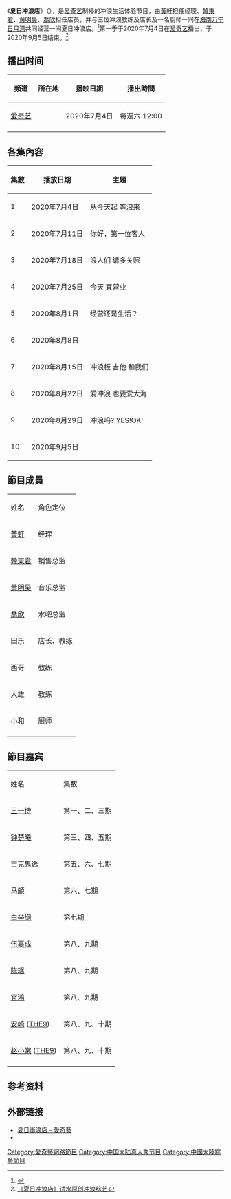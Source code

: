 {{电视节目信息框
| 名称      = 夏日冲浪店
| 英文名称  = Summer Surf Shop
| 图片      =
| 尺寸      = 
| 图说      = 
| 别名      = 
| 类型      = 冲浪生活体验
| 格式      = 综艺
| 总导演    = 毛嘉
| 主演      = [[黃軒|黃軒]]<br />[[韓東君|韓東君]]<br />[[黄明昊|黄明昊]]<br /> [[喬欣|喬欣]] 
| 国家      = {{CHNML}}
| 语言      = [[普通话|普通话]]
| 字幕      = [[简体中文|简体中文]]
| 标语      = 
| 季数      = 1
| 集数      = 
| 每集长度  = 90分钟
| 制作年份  = 2020年
| 制片人    = 陳奕汛、薄爽
| 出品人    = [[龚宇|龚宇]]
| 总监制    = 王曉暉、王湘君、陳偉
| 监制      =
| 外景      = 
| 机位      = 多机位
| 制作公司  = [[爱奇艺|爱奇艺]]奇柯工作室<br />影視春田
| 电视网    = [[爱奇艺|爱奇艺]]
| 图像制式  = 
| 声音制式  = [[立体声|立体声]]
| 播出日期  = 第一季：{{start date|2020|7|4}}-{{end date|2020|9|5}}
| 前作      =
}}
《'''夏日冲浪店'''》（{{lang-en|Let's Sacalaca !}}），是[[爱奇艺|爱奇艺]]制播的冲浪生活体验节目，由[[黃軒|黃軒]]担任经理、[[韓東君|韓東君]]、[[黄明昊|黄明昊]]、[[喬欣|喬欣]]担任店员，并与三位冲浪教练及店长及一名厨师一同在[[海南|海南]][[万宁市|万宁]][[日月湾|日月湾]]共同经营一间夏日冲浪店。<ref>{{Cite web |url=http://ent.people.com.cn/n1/2020/0609/c1012-31739919.html |title=《夏日冲浪店》嘉宾阵容揭晓 呼吁加强海洋保护 |access-date=2020-08-22 |archive-date=2021-04-08 |archive-url=https://web.archive.org/web/20210408070055/http://ent.people.com.cn/n1/2020/0609/c1012-31739919.html |dead-url=no }}</ref>第一季于2020年7月4日在[[爱奇艺|爱奇艺]]播出，于2020年9月5日结束。<ref>[https://tech.sina.com.cn/roll/2020-07-03/doc-iircuyvk1694311.shtml 《夏日冲浪店》试水原创冲浪综艺]</ref>

==播出时间== 
{| class="wikitable" style="text-align:center"width="40%"
|- 
!頻道!!所在地!!播映日期!!播出時間
|- 
|[[爱奇艺|爱奇艺]]||{{CHN}}||2020年7月4日||每週六 12:00
|- 
|}

==各集內容==
{| class="wikitable"
|- 
!集數!!播放日期!!主題
|-
|1||2020年7月4日||从今天起 等浪来
|-
|2||2020年7月11日||你好，第一位客人
|-
|3||2020年7月18日||浪人们 请多关照
|-
|4||2020年7月25日||今天 宜营业
|-
|5||2020年8月1日||经营还是生活？
|-
|6||2020年8月8日||
|-
|7||2020年8月15日||冲浪板 吉他 和我们
|-
|8||2020年8月22日||爱冲浪 也要爱大海
|-
|9||2020年8月29日||冲浪吗? YES!OK!
|-
|10||2020年9月5日||
|}

== 節目成員 ==
{| class="wikitable" style="text-align:center;"width="40%"
|-style="background:#E6E6FA;font-weight:bold;"
| 姓名 || 角色定位 
|-
| {{flagicon|CHNML}} [[黃軒|黃軒]] || 经理
|-
| {{flagicon|CHNML}} [[韓東君|韓東君]] || 销售总监
|-
| {{flagicon|CHNML}} [[黄明昊|黄明昊]] || 音乐总监 
|-
| {{flagicon|CHNML}} [[喬欣|喬欣]] || 水吧总监
|-
| {{flagicon|CHNML}} 田乐|| 店长、教练
|-
| {{flagicon|CHNML}} 西哥 || 教练
|-
| {{flagicon|CHNML}} 大雄 || 教练
|-
| {{flagicon|CHNML}} 小和 || 厨师
|-
|}
== 節目嘉宾 ==
{| class="wikitable" style="text-align:center;"width="40%"
|-style="background:#E6E6FA;font-weight:bold;"
| 姓名 || 集数
|-
| [[王一博|王一博]] || 第一、二、三期
|-
| [[钟楚曦|钟楚曦]] || 第三、四、五期
|-
| [[吉克隽逸|吉克隽逸]] || 第五、六、七期
|-
| [[马頔|马頔]] || 第六、七期
|-
| [[白举纲|白举纲]] || 第七期
|-
| [[伍嘉成|伍嘉成]] || 第八、九期
|-
| [[陈瑶|陈瑶]] || 第八、九期
|-
| [[官鸿|官鸿]] || 第八、九期
|-
| [[安崎|安崎]] ([[THE9|THE9]]) || 第八、九、十期
|-
| [[赵小棠|赵小棠]] ([[THE9|THE9]]) || 第八、九、十期
|-
|}

== 参考资料 ==
{{reflist}}

== 外部链接 ==
* [https://www.iqiyi.com/a_19rrhy6il1.html 夏日衝浪店 - 愛奇藝] {{Wayback|url=https://www.iqiyi.com/a_19rrhy6il1.html |date=20210514010842 }}
* {{weibo|7360851557}}


[[Category:愛奇藝網路節目|Category:愛奇藝網路節目]]
[[Category:中国大陆真人秀节目|Category:中国大陆真人秀节目]]
[[Category:中國大陸綜藝節目|Category:中國大陸綜藝節目]]